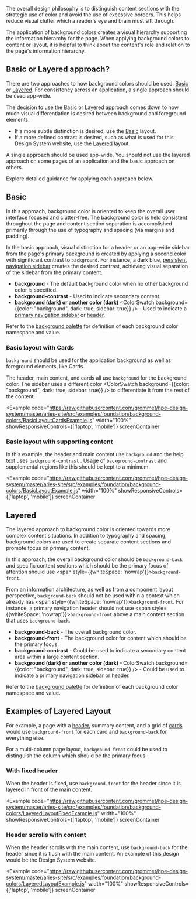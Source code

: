 
The overall design philosophy is to distinguish content sections with the strategic use of color
and avoid the use of excessive borders. This helps reduce visual clutter which a reader's eye
and brain must sift through.

The application of background colors creates a visual hierarchy supporting the information
hierarchy for the page. When applying background colors to content or layout, it is helpful
to think about the content's role and relation to the page's information hierarchy.

## Basic or Layered approach?

There are two approaches to how background colors should be used: [Basic](#basic) or [Layered](#layered). For consistency across an application, a single approach should be used app-wide. 

The decision to use the Basic or Layered approach comes down to how much visual differentiation is desired between background and foreground elements.

- If a more subtle distinction is desired, use the [Basic](#basic) layout.
- If a more defined contrast is desired, such as what is used for this Design System website, use the [Layered](#layered) layout.

A single approach should be used app-wide. You should not use the layered approach on some pages of an application and the basic approach on others. 

Explore detailed guidance for applying each approach below.

## Basic

In this approach, background color is oriented to keep the overall user interface focused and
clutter-free. The background color is held consistent throughout the page and content section
separation is accomplished primarily through the use of typography and spacing (via margins
and padding).

In the basic approach, visual distinction for a header or an app-wide sidebar from the
page's primary background is created by applying a second color with significant contrast
to `background`. For instance, a dark blue, [persistent navigation sidebar](/templates/persistent-navigation) creates the desired contrast,
achieving visual separation of the sidebar from the primary content.

- **background** <ColorSwatch background="background" /> - The default background color when no other background color is specified.
- **background-contrast** <ColorSwatch background="background-contrast" /> - Used to indicate secondary content.
- **background (dark) or another color (dark)** <ColorSwatch background={{color: "background", dark: true, sidebar: true}} /> - Used to indicate a [primary navigation sidebar](/templates/persistent-navigation) or [header](/components/header).

Refer to the [background palette](/foundation/color#background-palette) for definition
of each background color namespace and value.

### Basic layout with Cards

`background` <ColorSwatch background="background" /> should be used for the application background as well as foreground elements, like Cards.

The header, main content, and cards all use `background` <ColorSwatch background="background" /> for the background color. The sidebar uses a different color <ColorSwatch background={{color: "background", dark: true, sidebar: true}} /> to differentiate it from the rest of the content.

<Example
  code="https://raw.githubusercontent.com/grommet/hpe-design-system/master/aries-site/src/examples/foundation/background-colors/BasicLayoutCardsExample.js"
  width="100%"
  showResponsiveControls={['laptop', 'mobile']}
  screenContainer
>
  <BasicLayoutCardsExample />
</Example>

### Basic layout with supporting content

In this example, the header and main content use `background` <ColorSwatch background="background" /> and the help text uses `background-contrast` <ColorSwatch background="background-contrast" />. Usage of `background-contrast` and supplemental regions like this should be kept to a minimum.

<Example
  code="https://raw.githubusercontent.com/grommet/hpe-design-system/master/aries-site/src/examples/foundation/background-colors/BasicLayoutExample.js"
  width="100%"
  showResponsiveControls={['laptop', 'mobile']}
  screenContainer
>
  <BasicLayoutExample />
</Example>

## Layered

The layered approach to background color is oriented towards more complex content situations. In addition to typography and spacing, background colors are used to create separate content sections and promote focus on primary content.

In this approach, the overall background color should be `background-back` and specific content sections which should be the primary focus of attention should use <span style={{whiteSpace: 'nowrap'}}>`background-front`</span>.

From an information architecture, as well as from a component layout
perspective, `background-back` should not be used within a context which
already has <span style={{whiteSpace: 'nowrap'}}>`background-front`</span>.
For instance, a primary navigation header should not use <span style={{whiteSpace: 'nowrap'}}>`background-front`</span>
above a main content section that uses `background-back`.

- **background-back** <ColorSwatch background="background-back" /> - The overall background color.
- **background-front** <ColorSwatch background="background-front" /> - The background color for content which should be the primary focus.
- **background-contrast** <ColorSwatch background="background-contrast" /> - Could be used to indicate a secondary content area within a large content section.
- **background (dark) or another color (dark)** <ColorSwatch background={{color: "background", dark: true, sidebar: true}} /> - Could be used to indicate a primary navigation sidebar or header.

Refer to the [background palette](/foundation/color#background-palette) for definition
of each background color namespace and value.

## Examples of Layered Layout

For example, a page with a [header](/components/header), summary content, and a grid of
[cards](/components/card) would use `background-front` for each card and
`background-back` for everything else.

For a multi-column page layout, `background-front` could be used to distinguish the column which should be the primary focus.

### With fixed header

When the header is fixed, use `background-front` for the header since it is layered in front of the main content.

<Example
  code="https://raw.githubusercontent.com/grommet/hpe-design-system/master/aries-site/src/examples/foundation/background-colors/LayeredLayoutFixedExample.js"
  width="100%"
  showResponsiveControls={['laptop', 'mobile']}
  screenContainer
>
  <LayeredLayoutFixedExample />
</Example>

### Header scrolls with content

When the header scrolls with the main content, use `background-back` for the header since it is flush with the main content. An example of this design would be the Design System website.

<Example
  code="https://raw.githubusercontent.com/grommet/hpe-design-system/master/aries-site/src/examples/foundation/background-colors/LayeredLayoutExample.js"
  width="100%"
  showResponsiveControls={['laptop', 'mobile']}
  screenContainer
>
  <LayeredLayoutExample />
</Example>
